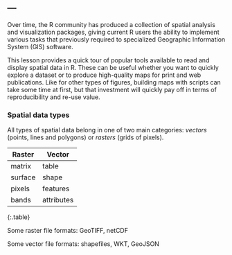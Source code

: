 ---
---

Over time, the R community has produced a collection of spatial analysis and visualization packages, giving current R users the ability to implement various tasks that previously required to specialized Geographic Information System (GIS) software. 

This lesson provides a quick tour of popular tools available to read and display spatial data in R. These can be useful whether you want to quickly explore a dataset or to produce high-quality maps for print and web publications. Like for other types of figures, building maps with scripts can take some time at first, but that investment will quickly pay off in terms of reproducibility and re-use value.

<!--split-->

### Spatial data types

All types of spatial data belong in one of two main categories: 
*vectors* (points, lines and polygons) or *rasters* (grids of pixels).

| Raster     | Vector     |
|------------+------------|
| matrix     | table      |
| surface    | shape      |
| pixels     | features   |
| bands      | attributes |
{:.table}

Some raster file formats: GeoTIFF, netCDF

Some vector file formats: shapefiles, WKT, GeoJSON